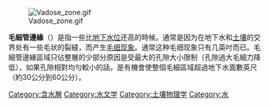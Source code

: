 [[File:Vadose_zone.gif|right]]

'''毛細管邊緣'''（{{lang-en|Capillary fringe}}）是指一些比[[地下水|地下水位]]还高的時候。通常是因为在地下水和[[土壤|土壤]]的交界处有一些毛状的裂縫，而产生[[毛细现象|毛细现象]]。通常这种毛细现象只有几英吋而已。毛細管邊緣區域只佔整層的少部分原因是受最大的孔隙大小限制（孔隙過大毛細力降低），如果孔隙相對均勻較小的話，是有機會使整個毛細區域超過地下水面數英尺（約30公分到60公分）。

[[Category:含水層|Category:含水層]]
[[Category:水文学|Category:水文学]]
[[Category:土壤物理学|Category:土壤物理学]]
[[Category:水|Category:水]]

{{地质小作品}}